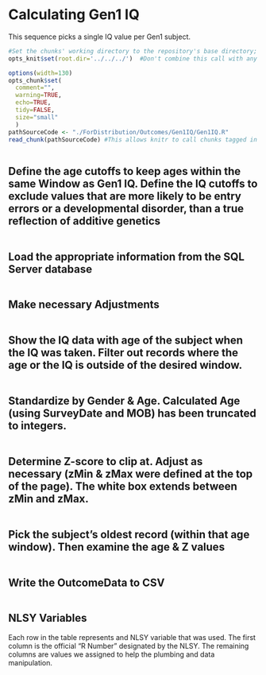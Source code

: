# Calculating Gen1 IQ
This sequence picks a single IQ value per Gen1 subject.

```r
#Set the chunks' working directory to the repository's base directory; this assumes the report is nested inside of two directories.
opts_knit$set(root.dir='../../../')  #Don't combine this call with any other chunk -espeically one that uses file paths.
```

```r
options(width=130)
opts_chunk$set(
  comment="", 
  warning=TRUE, 
  echo=TRUE, 
  tidy=FALSE, 
  size="small"
  )
pathSourceCode <- "./ForDistribution/Outcomes/Gen1IQ/Gen1IQ.R"
read_chunk(pathSourceCode) #This allows knitr to call chunks tagged in the underlying .R file.
```

```r
```
## Define the age cutoffs to keep ages within the same Window as Gen1 IQ.  Define the IQ cutoffs to exclude values that are more likely to be entry errors or a developmental disorder, than a true reflection of additive genetics
```r
```

## Load the appropriate information from the SQL Server database
```r
```

## Make necessary Adjustments
```r
```

## Show the IQ data with age of the subject when the IQ was taken.  Filter out records where the age or the IQ is outside of the desired window.
```r
```

## Standardize by Gender & Age.  Calculated Age (using SurveyDate and MOB) has been truncated to integers.  
```r
```

## Determine Z-score to clip at.  Adjust as necessary (zMin & zMax were defined at the top of the page).  The white box extends between zMin and zMax.
```r
```

## Pick the subject's oldest record (within that age window).  Then examine the age & Z values
```r
```

## Write the OutcomeData to CSV
```r
```

## NLSY Variables
Each row in the table represents and NLSY variable that was used.  The first column is the official "R Number" designated by the NLSY.  The remaining columns are values we assigned to help the plumbing and data manipulation.
```r
```